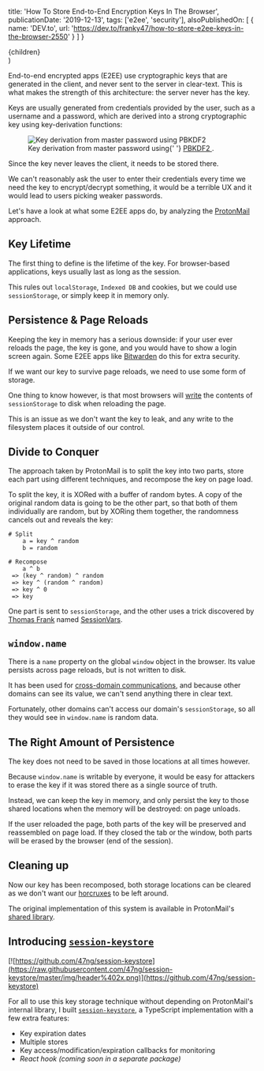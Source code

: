 
  title: 'How To Store End-to-End Encryption Keys In The Browser',
  publicationDate: '2019-12-13',
  tags: ['e2ee', 'security'],
  alsoPublishedOn: [
    {
      name: 'DEV.to',
      url: 'https://dev.to/franky47/how-to-store-e2ee-keys-in-the-browser-2550'
    }
  ]
}

  <Article meta={meta} {...props}>
    {children}
  </Article>
)

<!----------------------------------------------------------------------------->

End-to-end encrypted apps (E2EE) use cryptographic keys that are generated in
the client, and never sent to the server in clear-text. This is what makes the
strength of this architecture: the server never has the key.

Keys are usually generated from credentials provided by the user, such as
a username and a password, which are derived into a strong cryptographic key using
key-derivation functions:

<figure>
  <img
    alt="Key derivation from master password using PBKDF2"
    src="https://raw.githubusercontent.com/47ng/session-keystore/master/img/key-derivation.png"
    srcSet="
    https://raw.githubusercontent.com/47ng/session-keystore/master/img/key-derivation.png 1x,
    https://raw.githubusercontent.com/47ng/session-keystore/master/img/key-derivation%402x.png 2x
    "
  />
  <figcaption>
    Key derivation from master password using{' '}
    <a href="https://developer.mozilla.org/en-US/docs/Web/API/SubtleCrypto/deriveKey#PBKDF2">
      PBKDF2
    </a>
    .
  </figcaption>
</figure>

Since the key never leaves the client, it needs to be stored there.

We can't reasonably ask the user to enter their credentials every time we need the
key to encrypt/decrypt something, it would be a terrible UX and it would lead to
users picking weaker passwords.

Let's have a look at what some E2EE apps do, by analyzing the
[ProtonMail](https://protonmail.com/) approach.

## Key Lifetime

The first thing to define is the lifetime of the key. For browser-based applications, keys usually last as long as the session.

This rules out `localStorage`, `Indexed DB` and cookies, but we could use `sessionStorage`, or simply keep it in memory only.

## Persistence & Page Reloads

Keeping the key in memory has a serious downside: if your user ever reloads the page, the key is gone, and you would have to show a login screen again. Some E2EE apps like [Bitwarden](https://bitwarden.com) do this for extra security.

If we want our key to survive page reloads, we need to use some form of storage.

One thing to know however, is that most browsers will [write](https://security.stackexchange.com/questions/89937/is-html5-sessionstorage-secure-for-temporarily-storing-a-cryptographic-key) the contents of `sessionStorage` to disk when reloading the page.

This is an issue as we don't want the key to leak, and any write to the filesystem places it outside of our control.

## Divide to Conquer

The approach taken by ProtonMail is to split the key into two parts, store each part using different techniques, and recompose the key on page load.

To split the key, it is XORed with a buffer of random bytes. A copy of the original random data is going to be the other part, so that both of them individually are random, but by XORing them together, the randomness cancels out and reveals the key:

```
# Split
    a = key ^ random
    b = random

# Recompose
    a ^ b
 => (key ^ random) ^ random
 => key ^ (random ^ random)
 => key ^ 0
 => key
```

One part is sent to `sessionStorage`, and the other uses a trick discovered by [Thomas Frank](https://www.thomasfrank.se) named [SessionVars](https://www.thomasfrank.se/sessionvars.html).

## `window.name`

There is a `name` property on the global `window` object in the browser. Its value persists across page reloads, but is not written to disk.

It has been used for [cross-domain communications](https://developer.mozilla.org/en-US/docs/Web/API/Window/name#Notes), and because other domains can see its value, we can't send anything there in clear text.

Fortunately, other domains can't access our domain's `sessionStorage`, so all they would see in `window.name` is random data.

## The Right Amount of Persistence

The key does not need to be saved in those locations at all times however.

Because `window.name` is writable by everyone, it would be easy for attackers to erase the key if it was stored there as a single source of truth.

Instead, we can keep the key in memory, and only persist the key to those shared locations when the memory will be destroyed: on page unloads.

If the user reloaded the page, both parts of the key will be preserved and reassembled on page load. If they closed the tab or the window, both parts will be erased by the browser (end of the session).

## Cleaning up

Now our key has been recomposed, both storage locations can be cleared as we don't want our [horcruxes](https://harrypotter.fandom.com/wiki/Horcrux) to be left around.

The original implementation of this system is available in ProtonMail's [shared library](https://github.com/ProtonMail/proton-shared/blob/master/lib/helpers/secureSessionStorage.js#L7).

## Introducing [`session-keystore`](https://github.com/47ng/session-keystore)

[![https://github.com/47ng/session-keystore](https://raw.githubusercontent.com/47ng/session-keystore/master/img/header%402x.png)](https://github.com/47ng/session-keystore)

For all to use this key storage technique without depending on ProtonMail's internal library, I built [`session-keystore`](https://github.com/47ng/session-keystore), a TypeScript implementation with a few extra features:

- Key expiration dates
- Multiple stores
- Key access/modification/expiration callbacks for monitoring
- _React hook (coming soon in a separate package)_
